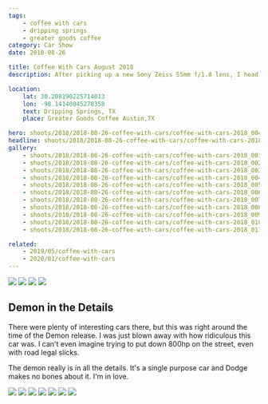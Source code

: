 ```yaml
---
tags:
    - coffee with cars
    - dripping springs
    - greater goods coffee
category: Car Show
date: 2018-08-26

title: Coffee With Cars August 2018
description: After picking up a new Sony Zeiss 55mm f/1.8 lens, I head to the monthly Coffee With Cars meetup in Dripping Springs, TX.

location:
    lat: 30.208190225714013
    lon: -98.14140845278358
    text: Dripping Springs, TX
    place: Greater Goods Coffee Austin,TX

hero: shoots/2018/2018-08-26-coffee-with-cars/coffee-with-cars-2018_004
headline: shoots/2018/2018-08-26-coffee-with-cars/coffee-with-cars-2018_004
gallery:
    - shoots/2018/2018-08-26-coffee-with-cars/coffee-with-cars-2018_001
    - shoots/2018/2018-08-26-coffee-with-cars/coffee-with-cars-2018_002
    - shoots/2018/2018-08-26-coffee-with-cars/coffee-with-cars-2018_003
    - shoots/2018/2018-08-26-coffee-with-cars/coffee-with-cars-2018_004
    - shoots/2018/2018-08-26-coffee-with-cars/coffee-with-cars-2018_005
    - shoots/2018/2018-08-26-coffee-with-cars/coffee-with-cars-2018_006
    - shoots/2018/2018-08-26-coffee-with-cars/coffee-with-cars-2018_007
    - shoots/2018/2018-08-26-coffee-with-cars/coffee-with-cars-2018_008
    - shoots/2018/2018-08-26-coffee-with-cars/coffee-with-cars-2018_009
    - shoots/2018/2018-08-26-coffee-with-cars/coffee-with-cars-2018_010
    - shoots/2018/2018-08-26-coffee-with-cars/coffee-with-cars-2018_011

related:
    - 2019/05/coffee-with-cars
    - 2020/01/coffee-with-cars
---
```



<Gallery>

<div class="grid grid-cols-12 gap-8">
    <Image src={frontmatter.gallery[4]} class="w-full h-full object-cover" figureClass="row-full" sizes="50vw" />
    <Image src={frontmatter.gallery[5]} class="w-full h-full object-cover" figureClass="row-half" sizes="50vw" />
    <Image src={frontmatter.gallery[6]} class="w-full h-full object-cover" figureClass="row-half" sizes="50vw" />
    <Image src={frontmatter.gallery[7]} class="w-full h-full object-cover" figureClass="row-full" sizes="50vw" />
</div>

## Demon in the Details

There were plenty of interesting cars there, but this was right around the time of the Demon release. I was just blown away with how ridiculous this car was. I can't even imagine trying to put down 800hp on the street, even with road legal slicks.

The demon really is in all the details. It's a single purpose car and Dodge makes no bones about it. I'm in love.

<div class="grid grid-cols-12 gap-8">
    <Image src={frontmatter.gallery[3]} class="w-full h-full object-cover" figureClass="row-full" sizes="50vw" />
    <Image src={frontmatter.gallery[2]} class="w-full h-full object-cover" figureClass="row-half" sizes="100vw" />
    <Image src={frontmatter.gallery[0]} class="w-full h-full object-cover" figureClass="row-half" sizes="50vw" />
    <Image src={frontmatter.gallery[1]} class="w-full h-full object-cover" figureClass="row-full" sizes="50vw" />
    <Image src={frontmatter.gallery[8]} class="w-full h-full object-cover" figureClass="row-half" sizes="50vw" />
    <Image src={frontmatter.gallery[9]} class="w-full h-full object-cover" figureClass="row-half" sizes="50vw" />
    <Image src={frontmatter.gallery[10]} class="w-full h-full object-cover" figureClass="row-full" sizes="50vw" />
</div>

</Gallery>
